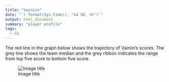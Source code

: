 ```yaml
---
title: "Vainiin"
date: "`r format(Sys.time(), '%d %B, %Y')`"
output: html_document
summary: "player profile"
tags:
  - GS
---
```


The red line in the graph below shows the trajectory of Vainiin's scores. The grey line shows the team median and the grey ribbon indicates the range from top five score to bottom five score.

![Image title](Vainiin.jpg)
